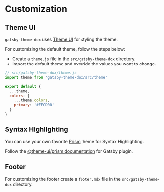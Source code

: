 # Customization

## Theme UI

`gatsby-theme-dox` uses [Theme UI](https://theme-ui.com) for styling the theme.

For customizing the default theme, follow the steps below:

- Create a `theme.js` file in the `src/gatsby-theme-dox` directory.
- Import the default theme and override the values you want to change.

```js
// src/gatsby-theme-dox/theme.js
import theme from 'gatsby-theme-dox/src/theme'

export default {
  ...theme,
  colors: {
    ...theme.colors,
    primary: '#FFCD00'
  }
}
```

## Syntax Highlighting

You can use your own favorite [Prism](https://prismjs.com) theme for Syntax Highlighting.

Follow the [@theme-ui/prism documentation](https://theme-ui.com/prism#gatsby-plugin) for Gatsby plugin.

## Footer

For customizing the footer create a `footer.mdx` file in the `src/gatsby-theme-dox` directory.
